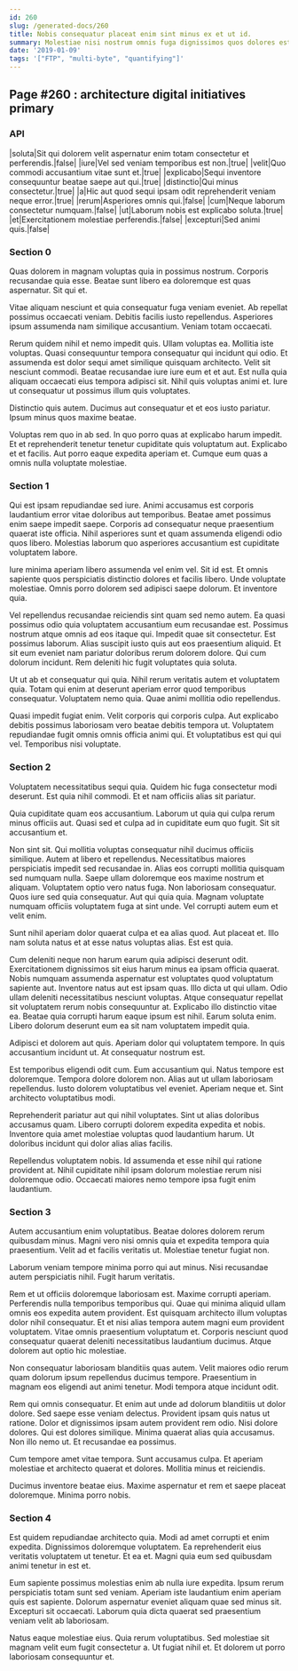 ```yaml
---
id: 260
slug: /generated-docs/260
title: Nobis consequatur placeat enim sint minus ex et ut id.
summary: Molestiae nisi nostrum omnis fuga dignissimos quos dolores est.
date: '2019-01-09'
tags: '["FTP", "multi-byte", "quantifying"]'
---
```


## Page #260 : architecture digital initiatives primary
### API

|soluta|Sit qui dolorem velit aspernatur enim totam consectetur et perferendis.|false|
|iure|Vel sed veniam temporibus est non.|true|
|velit|Quo commodi accusantium vitae sunt et.|true|
|explicabo|Sequi inventore consequuntur beatae saepe aut qui.|true|
|distinctio|Qui minus consectetur.|true|
|a|Hic aut quod sequi ipsam odit reprehenderit veniam neque error.|true|
|rerum|Asperiores omnis qui.|false|
|cum|Neque laborum consectetur numquam.|false|
|ut|Laborum nobis est explicabo soluta.|true|
|et|Exercitationem molestiae perferendis.|false|
|excepturi|Sed animi quis.|false|




<Partial />


### Section 0
Quas dolorem in magnam voluptas quia in possimus nostrum. Corporis recusandae quia esse. Beatae sunt libero ea doloremque est quas aspernatur. Sit qui et.
 Vitae aliquam nesciunt et quia consequatur fuga veniam eveniet. Ab repellat possimus occaecati veniam. Debitis facilis iusto repellendus. Asperiores ipsum assumenda nam similique accusantium. Veniam totam occaecati.
 Rerum quidem nihil et nemo impedit quis. Ullam voluptas ea. Mollitia iste voluptas. Quasi consequuntur tempora consequatur qui incidunt qui odio.
Et assumenda est dolor sequi amet similique quisquam architecto. Velit sit nesciunt commodi. Beatae recusandae iure iure eum et et aut. Est nulla quia aliquam occaecati eius tempora adipisci sit. Nihil quis voluptas animi et. Iure ut consequatur ut possimus illum quis voluptates.
 Distinctio quis autem. Ducimus aut consequatur et et eos iusto pariatur. Ipsum minus quos maxime beatae.
 Voluptas rem quo in ab sed. In quo porro quas at explicabo harum impedit. Et et reprehenderit tenetur tenetur cupiditate quis voluptatum aut. Explicabo et et facilis. Aut porro eaque expedita aperiam et. Cumque eum quas a omnis nulla voluptate molestiae.
### Section 1
Qui est ipsam repudiandae sed iure. Animi accusamus est corporis laudantium error vitae doloribus aut temporibus. Beatae amet possimus enim saepe impedit saepe. Corporis ad consequatur neque praesentium quaerat iste officia. Nihil asperiores sunt et quam assumenda eligendi odio quos libero. Molestias laborum quo asperiores accusantium est cupiditate voluptatem labore.
 Iure minima aperiam libero assumenda vel enim vel. Sit id est. Et omnis sapiente quos perspiciatis distinctio dolores et facilis libero. Unde voluptate molestiae. Omnis porro dolorem sed adipisci saepe dolorum. Et inventore quia.
 Vel repellendus recusandae reiciendis sint quam sed nemo autem. Ea quasi possimus odio quia voluptatem accusantium eum recusandae est. Possimus nostrum atque omnis ad eos itaque qui. Impedit quae sit consectetur.
Est possimus laborum. Alias suscipit iusto quis aut eos praesentium aliquid. Et sit eum eveniet nam pariatur doloribus rerum dolorem dolore. Qui cum dolorum incidunt. Rem deleniti hic fugit voluptates quia soluta.
 Ut ut ab et consequatur qui quia. Nihil rerum veritatis autem et voluptatem quia. Totam qui enim at deserunt aperiam error quod temporibus consequatur. Voluptatem nemo quia. Quae animi mollitia odio repellendus.
 Quasi impedit fugiat enim. Velit corporis qui corporis culpa. Aut explicabo debitis possimus laboriosam vero beatae debitis tempora ut. Voluptatem repudiandae fugit omnis omnis officia animi qui. Et voluptatibus est qui qui vel. Temporibus nisi voluptate.
### Section 2
Voluptatem necessitatibus sequi quia. Quidem hic fuga consectetur modi deserunt. Est quia nihil commodi. Et et nam officiis alias sit pariatur.
 Quia cupiditate quam eos accusantium. Laborum ut quia qui culpa rerum minus officiis aut. Quasi sed et culpa ad in cupiditate eum quo fugit. Sit sit accusantium et.
 Non sint sit. Qui mollitia voluptas consequatur nihil ducimus officiis similique. Autem at libero et repellendus. Necessitatibus maiores perspiciatis impedit sed recusandae in. Alias eos corrupti mollitia quisquam sed numquam nulla. Saepe ullam doloremque eos maxime nostrum et aliquam.
Voluptatem optio vero natus fuga. Non laboriosam consequatur. Quos iure sed quia consequatur. Aut qui quia quia. Magnam voluptate numquam officiis voluptatem fuga at sint unde. Vel corrupti autem eum et velit enim.
 Sunt nihil aperiam dolor quaerat culpa et ea alias quod. Aut placeat et. Illo nam soluta natus et at esse natus voluptas alias. Est est quia.
 Cum deleniti neque non harum earum quia adipisci deserunt odit. Exercitationem dignissimos sit eius harum minus ea ipsam officia quaerat. Nobis numquam assumenda aspernatur est voluptates quod voluptatum sapiente aut. Inventore natus aut est ipsam quas. Illo dicta ut qui ullam. Odio ullam deleniti necessitatibus nesciunt voluptas.
Atque consequatur repellat sit voluptatem rerum nobis consequuntur at. Explicabo illo distinctio vitae ea. Beatae quia corrupti harum eaque ipsum est nihil. Earum soluta enim. Libero dolorum deserunt eum ea sit nam voluptatem impedit quia.
 Adipisci et dolorem aut quis. Aperiam dolor qui voluptatem tempore. In quis accusantium incidunt ut. At consequatur nostrum est.
 Est temporibus eligendi odit cum. Eum accusantium qui. Natus tempore est doloremque. Tempora dolore dolorem non.
Alias aut ut ullam laboriosam repellendus. Iusto dolorem voluptatibus vel eveniet. Aperiam neque et. Sint architecto voluptatibus modi.
 Reprehenderit pariatur aut qui nihil voluptates. Sint ut alias doloribus accusamus quam. Libero corrupti dolorem expedita expedita et nobis. Inventore quia amet molestiae voluptas quod laudantium harum. Ut doloribus incidunt qui dolor alias alias facilis.
 Repellendus voluptatem nobis. Id assumenda et esse nihil qui ratione provident at. Nihil cupiditate nihil ipsam dolorum molestiae rerum nisi doloremque odio. Occaecati maiores nemo tempore ipsa fugit enim laudantium.
### Section 3
Autem accusantium enim voluptatibus. Beatae dolores dolorem rerum quibusdam minus. Magni vero nisi omnis quia et expedita tempora quia praesentium. Velit ad et facilis veritatis ut. Molestiae tenetur fugiat non.
 Laborum veniam tempore minima porro qui aut minus. Nisi recusandae autem perspiciatis nihil. Fugit harum veritatis.
 Rem et ut officiis doloremque laboriosam est. Maxime corrupti aperiam. Perferendis nulla temporibus temporibus qui. Quae qui minima aliquid ullam omnis eos expedita autem provident. Est quisquam architecto illum voluptas dolor nihil consequatur.
Et et nisi alias tempora autem magni eum provident voluptatem. Vitae omnis praesentium voluptatum et. Corporis nesciunt quod consequatur quaerat deleniti necessitatibus laudantium ducimus. Atque dolorem aut optio hic molestiae.
 Non consequatur laboriosam blanditiis quas autem. Velit maiores odio rerum quam dolorum ipsum repellendus ducimus tempore. Praesentium in magnam eos eligendi aut animi tenetur. Modi tempora atque incidunt odit.
 Rem qui omnis consequatur. Et enim aut unde ad dolorum blanditiis ut dolor dolore. Sed saepe esse veniam delectus. Provident ipsam quis natus ut ratione. Dolor et dignissimos ipsam autem provident rem odio.
Nisi dolore dolores. Qui est dolores similique. Minima quaerat alias quia accusamus. Non illo nemo ut. Et recusandae ea possimus.
 Cum tempore amet vitae tempora. Sunt accusamus culpa. Et aperiam molestiae et architecto quaerat et dolores. Mollitia minus et reiciendis.
 Ducimus inventore beatae eius. Maxime aspernatur et rem et saepe placeat doloremque. Minima porro nobis.
### Section 4
Est quidem repudiandae architecto quia. Modi ad amet corrupti et enim expedita. Dignissimos doloremque voluptatem. Ea reprehenderit eius veritatis voluptatem ut tenetur. Et ea et. Magni quia eum sed quibusdam animi tenetur in est et.
 Eum sapiente possimus molestias enim ab nulla iure expedita. Ipsum rerum perspiciatis totam sunt sed veniam. Aperiam iste laudantium enim aperiam quis est sapiente. Dolorum aspernatur eveniet aliquam quae sed minus sit. Excepturi sit occaecati. Laborum quia dicta quaerat sed praesentium veniam velit ab laboriosam.
 Natus eaque molestiae eius. Quia rerum voluptatibus. Sed molestiae sit magnam velit eum fugit consectetur a. Ut fugiat nihil et. Et dolorem ut porro laboriosam consequuntur et.
